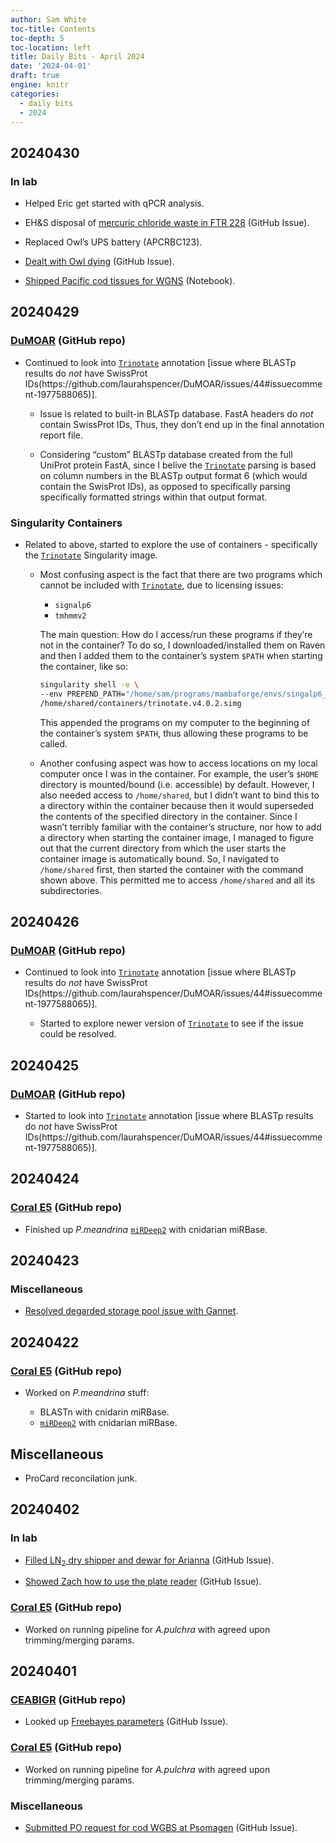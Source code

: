 ```yaml
---
author: Sam White
toc-title: Contents
toc-depth: 5
toc-location: left
title: Daily Bits - April 2024
date: '2024-04-01'
draft: true
engine: knitr
categories: 
  - daily bits
  - 2024
---
```

## 20240430

### In lab

- Helped Eric get started with qPCR analysis.

- EH&S disposal of [mercuric chloride waste in FTR 228](https://github.com/RobertsLab/resources/issues/1536) (GitHub Issue).

- Replaced Owl's UPS battery (APCRBC123).

- [Dealt with Owl dying](https://github.com/RobertsLab/resources/issues/1882) (GitHub Issue).

- [Shipped Pacific cod tissues for WGNS](../2024-04-30-Samples-Submitted---Pacific-Cod-40-Tissue-Samples-for-WGBS-at-Psomagen/index.qmd) (Notebook).

## 20240429

### [DuMOAR](https://github.com/laurahspencer/DuMOAR) (GitHub repo)

- Continued to look into [`Trinotate`](https://github.com/Trinotate/Trinotate/wiki) annotation [issue where BLASTp results do _not_ have SwissProt IDs(https://github.com/laurahspencer/DuMOAR/issues/44#issuecomment-1977588065)].

  - Issue is related to built-in BLASTp database. FastA headers do _not_ contain SwissProt IDs, Thus, they don't end up in the final annotation report file.

  - Considering "custom" BLASTp database created from the full UniProt protein FastA, since I belive the [`Trinotate`](https://github.com/Trinotate/Trinotate/wiki) parsing is based on column numbers in the BLASTp output format 6 (which would contain the SwisProt IDs), as opposed to specifically parsing specifically formatted strings within that output format.

### Singularity Containers

- Related to above, started to explore the use of containers - specifically the [`Trinotate`](https://github.com/Trinotate/Trinotate/wiki) Singularity image.

  - Most confusing aspect is the fact that there are two programs which cannot be included with [`Trinotate`](https://github.com/Trinotate/Trinotate/wiki), due to licensing issues:

    - `signalp6`
    - `tmhmmv2`

    The main question: How do I access/run these programs if they're not in the container? To do so, I downloaded/installed them on Raven and then I added them to the container's system `$PATH` when starting the container, like so:

    ```bash
    singularity shell -e \
    --env PREPEND_PATH="/home/sam/programs/mambaforge/envs/singalp6_env/bin:/home/shared/tmhmm-2.0c/bin:/home/shared/infernal-1.1.5-linux-intel-gcc/binaries:/home/shared/hmmer-3.4/src" \
    /home/shared/containers/trinotate.v4.0.2.simg
    ```

    This appended the programs on my computer to the beginning of the container's system `$PATH`, thus allowing these programs to be called.

  - Another confusing aspect was how to access locations on my local computer once I was in the container. For example, the user's `$HOME` directory is mounted/bound (i.e. accessible) by default. However, I also needed access to `/home/shared`, but I didn't want to bind this to a directory within the container because then it would superseded the contents of the specified directory in the container. Since I wasn't terribly familiar with the container's structure, nor how to add a directory when starting the container image, I managed to figure out that the current directory from which the user starts the container image is automatically bound. So, I navigated to `/home/shared` first, then started the container with the command shown above. This permitted me to access `/home/shared` and all its subdirectories.

## 20240426

### [DuMOAR](https://github.com/laurahspencer/DuMOAR) (GitHub repo)

- Continued to look into [`Trinotate`](https://github.com/Trinotate/Trinotate/wiki) annotation [issue where BLASTp results do _not_ have SwissProt IDs(https://github.com/laurahspencer/DuMOAR/issues/44#issuecomment-1977588065)].

  - Started to explore newer version of [`Trinotate`](https://github.com/Trinotate/Trinotate/wiki) to see if the issue could be resolved.

## 20240425

### [DuMOAR](https://github.com/laurahspencer/DuMOAR) (GitHub repo)

- Started to look into [`Trinotate`](https://github.com/Trinotate/Trinotate/wiki) annotation [issue where BLASTp results do _not_ have SwissProt IDs(https://github.com/laurahspencer/DuMOAR/issues/44#issuecomment-1977588065)].

## 20240424

### [Coral E5](https://github.com/urol-e5/deep-dive) (GitHub repo)

- Finished up _P.meandrina_ [`miRDeep2`](https://github.com/rajewsky-lab/mirdeep2) with cnidarian miRBase.

## 20240423

### Miscellaneous

- [Resolved degarded storage pool issue with Gannet](../2024-04-23-Computer-Troubleshooting---Gannet-Missing-Storage-Pool/index.qmd).

## 20240422

### [Coral E5](https://github.com/urol-e5/deep-dive) (GitHub repo)

- Worked on _P.meandrina_ stuff:

  - BLASTn with cnidarin miRBase.
  - [`miRDeep2`](https://github.com/rajewsky-lab/mirdeep2) with cnidarian miRBase.

## Miscellaneous

- ProCard reconcilation junk.

## 20240402

### In lab

- [Filled LN<sub>2</sub> dry shipper and dewar for Arianna](https://github.com/RobertsLab/resources/issues/1861) (GitHub Issue).

- [Showed Zach how to use the plate reader](https://github.com/RobertsLab/resources/issues/1860) (GitHub Issue).

### [Coral E5](https://github.com/urol-e5/deep-dive) (GitHub repo)

- Worked on running pipeline for _A.pulchra_ with agreed upon trimming/merging params.

## 20240401

### [CEABIGR](https://github.com/sr320/ceabigr) (GitHub repo)

- Looked up [Freebayes parameters](https://github.com/sr320/ceabigr/issues/109) (GitHub Issue).

### [Coral E5](https://github.com/urol-e5/deep-dive) (GitHub repo)

- Worked on running pipeline for _A.pulchra_ with agreed upon trimming/merging params.

### Miscellaneous

- [Submitted PO request for cod WGBS at Psomagen](https://github.com/RobertsLab/resources/issues/1786) (GitHub Issue).
